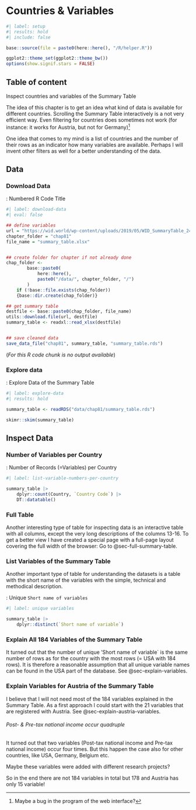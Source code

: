 # Countries & Variables {#sec-summary-table}

```r
#| label: setup
#| results: hold
#| include: false

base::source(file = paste0(here::here(), "/R/helper.R"))

ggplot2::theme_set(ggplot2::theme_bw())
options(show.signif.stars = FALSE)

```

## Table of content {.unnumbered}

::: {#obj-chapter-template}
::: my-objectives
::: my-objectives-header
Inspect countries and variables of the Summary Table
:::

::: my-objectives-container
The idea of this chapter is to get an idea what kind of data is
available for different countries. Scrolling the Summary Table
interactively is a not very efficient way. Even filtering for countries
does sometimes not work (for instance: it works for Austria, but not for
Germany)[^81-countries-and-variables-1]

One idea that comes to my mind is a list of countries and the number of their rows as an indicator how many variables are available. Perhaps I will invent other filters as well for a better understanding of the data.
:::
:::
:::

[^81-countries-and-variables-1]: Maybe a bug in the program of the web
    interface?

## Data

### Download Data

:::::{.my-r-code}
:::{.my-r-code-header}
:::::: {#cnj-81-download-data}
: Numbered R Code Title
::::::
:::
::::{.my-r-code-container}
```r
#| label: download-data
#| eval: false

## define variables
url = "https://wid.world/wp-content/uploads/2019/05/WID_SummaryTable_24May2019.xlsx"
chapter_folder = "chap81"
file_name = "summary_table.xlsx"


## create folder for chapter if not already done
chap_folder <-
        base::paste0(
            here::here(),
            paste0("/data/", chapter_folder, "/")
        )
    if (!base::file.exists(chap_folder))
    {base::dir.create(chap_folder)}

## get summary table
destfile <- base::paste0(chap_folder, file_name)
utils::download.file(url, destfile)
summary_table <- readxl::read_xlsx(destfile)


## save cleaned data
save_data_file("chap81", summary_table, "summary_table.rds")

```



(*For this R code chunk is no output available*)
::::
:::::

### Explore data

:::::{.my-r-code}
:::{.my-r-code-header}
:::::: {#cnj-81-explore-data}
: Explore Data of the Summary Table
::::::
:::
::::{.my-r-code-container}
```r
#| label: explore-data
#| results: hold

summary_table <- readRDS("data/chap81/summary_table.rds")

skimr::skim(summary_table)
```





::::
:::::

## Inspect Data

### Number of Variables per Country

:::::{.my-r-code}
:::{.my-r-code-header}
:::::: {#cnj-81-list-variable-numbers-per-country}
: Number of Records (=Variables) per Country
::::::
:::
::::{.my-r-code-container}
```r
#| label: list-variable-numbers-per-country

summary_table |> 
    dplyr::count(Country, `Country Code`) |> 
    DT::datatable()

```


::::
:::::

### Full Table

Another interesting type of table for inspecting data is an interactive table with all columns, except the very long descriptions of the columns 13-16. To get a better view I have created a special page with a full-page layout covering the full width of the browser: Go to @sec-full-summary-table.

### List Variables of the Summary Table

Another important type of table for understanding the datasets is a table with the short name of the variables with the simple, technical and methodical description.

:::::{.my-r-code}
:::{.my-r-code-header}
:::::: {#cnj-81-unique-variables}
: Unique `Short name of variables`
::::::
:::
::::{.my-r-code-container}
```r
#| label: unique variables

summary_table |>
    dplyr::distinct(`Short name of variable`)
```


::::
:::::

### Explain All 184 Variables of the Summary Table

It turned out that the number of unique 'Short name of variable` is the same number of rows as for the country with the most rows (= USA with 184 rows). It is therefore a reasonable assumption that all unique variable names can be found in the USA part of the database. See @sec-explain-variables.

### Explain Variables for Austria of the Summary Table

I believe that I will not need most of the 184 variables explained in the Summary Table. As a first approach I could start with the 21 variables that are registered with Austria. See @sec-explain-austria-variables.

::: {.callout-caution #cau-quadruplicate}
###### Post- & Pre-tax national income occur quadruple

It turned out that two variables (Post-tax national income and Pre-tax national income) occur four times. But this happen the case also for other countries, like USA, Germany, Belgium etc.

Maybe these variables were added with different research projects?

:::

So in the end there are not 184 variables in total but 178 and Austria has only 15 variable!
